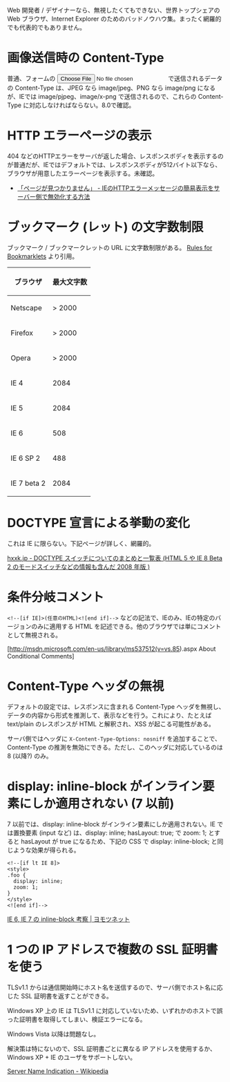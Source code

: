 Web 開発者 / デザイナーなら、無視したくてもできない、世界トップシェアの Web ブラウザ、Internet Explorer のためのバッドノウハウ集。まったく網羅的でも代表的でもありません。

= 画像送信時の Content-Type =
普通、フォームの <input type="file" /> で送信されるデータの Content-Type は、JPEG なら image/jpeg、PNG なら image/png になるが、IEでは image/pjpeg、image/x-png で送信されるので、これらの Content-Type に対応しなければならない。8.0で確認。

= HTTP エラーページの表示 =
404 などのHTTPエラーをサーバが返した場合、レスポンスボディを表示するのが普通だが、IEではデフォルトでは、レスポンスボディが512バイト以下なら、ブラウザが用意したエラーページを表示する。未確認。

* [http://neta.ywcafe.net/000558.html 「ページが見つかりません」 - IEのHTTPエラーメッセージの簡易表示をサーバー側で無効化する方法]

= ブックマーク (レット) の文字数制限 =
ブックマーク / ブックマークレットの URL に文字数制限がある。
[http://subsimple.com/bookmarklets/rules.asp Rules for Bookmarklets] より引用。

{|class="wikitable"
! ブラウザ
! 最大文字数
|-
| Netscape || > 2000
|-
| Firefox || > 2000
|-
| Opera || > 2000
|-
| IE 4 || 2084
|-
| IE 5 || 2084
|-
| IE 6 || 508
|-
| IE 6 SP 2 || 488
|-
| IE 7 beta 2 || 2084
|}

= DOCTYPE 宣言による挙動の変化 =
これは IE に限らない。下記ページが詳しく、網羅的。

[http://hxxk.jp/2008/09/29/0118 hxxk.jp - DOCTYPE スイッチについてのまとめと一覧表 (HTML 5 や IE 8 Beta 2 のモードスイッチなどの情報も含んだ 2008 年版 )]

= 条件分岐コメント =
<tt>&lt;!--[if IE]&gt;(任意のHTML)&lt;![end if]--&gt;</tt> などの記法で、IEのみ、IEの特定のバージョンのみに適用する HTML を記述できる。他のブラウザでは単にコメントとして無視される。

[http://msdn.microsoft.com/en-us/library/ms537512(v=vs.85).aspx About Conditional Comments]

= Content-Type ヘッダの無視 =
デフォルトの設定では、レスポンスに含まれる Content-Type ヘッダを無視し、データの内容から形式を推測して、表示などを行う。これにより、たとえば text/plain のレスポンスが HTML と解釈され、XSS が起こる可能性がある。

サーバ側ではヘッダに <tt>X-Content-Type-Options: nosniff</tt> を追加することで、Content-Type の推測を無効にできる。ただし、このヘッダに対応しているのは 8 (以降?) のみ。

= display: inline-block がインライン要素にしか適用されない (7 以前) =
7 以前では、display: inline-block がインライン要素にしか適用されない。IE では置換要素 (input など) は、display: inline; hasLayout: true; で zoom: 1; とすると hasLayout が true になるため、下記の CSS で display: inline-block; と同じような効果が得られる。

<source lang="html4strict">
<!--[if lt IE 8]>
<style>
.foo {
  display: inline;
  zoom: 1;
}
</style>
<![end if]-->
</source>

[http://www.yomotsu.net/wp/?p=390 IE 6, IE 7 の inline-block 考察 | ヨモツネット]

= 1 つの IP アドレスで複数の SSL 証明書を使う =

TLSv1.1 からは通信開始時にホスト名を送信するので、サーバ側でホスト名に応じた SSL 証明書を返すことができる。

Windows XP 上の IE は TLSv1.1 に対応していないため、いずれかのホストで誤った証明書を取得してしまい、検証エラーになる。

Windows Vista 以降は問題なし。

解決策は特にないので、SSL 証明書ごとに異なる IP アドレスを使用するか、Windows XP + IE のユーザをサポートしない。

[https://ja.wikipedia.org/wiki/Server_Name_Indication Server Name Indication - Wikipedia]